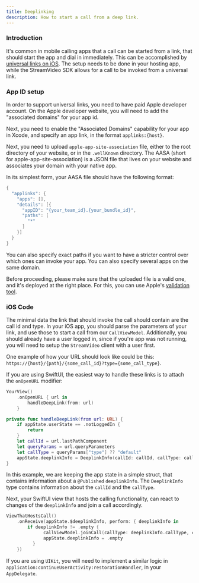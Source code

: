 ```yaml
---
title: Deeplinking
description: How to start a call from a deep link.
---
```


### Introduction

It's common in mobile calling apps that a call can be started from a link, that should start the app and dial in immediately. This can be accomplished by [universal links on iOS](https://developer.apple.com/ios/universal-links/). The setup needs to be done in your hosting app, while the StreamVideo SDK allows for a call to be invoked from a universal link.

### App ID setup

In order to support universal links, you need to have paid Apple developer account. On the Apple developer website, you will need to add the "associated domains" for your app id.

Next, you need to enable the "Associated Domains" capability for your app in Xcode, and specify an app link, in the format `applinks:{host}`.

Next, you need to upload `apple-app-site-association` file, either to the root directory of your website, or in the `.wellKnown` directory. The AASA (short for apple-app-site-association) is a JSON file that lives on your website and associates your domain with your native app.

In its simplest form, your AASA file should have the following format:

```swift
{
  "applinks": {
    "apps": [],
    "details": [{
      "appID": "{your_team_id}.{your_bundle_id}",
      "paths": [
        "*"
      ]
    }]
  }
}
```

You can also specify exact paths if you want to have a stricter control over which ones can invoke your app. You can also specify several apps on the same domain. 

Before proceeding, please make sure that the uploaded file is a valid one, and it's deployed at the right place. For this, you can use Apple's [validation tool](https://search.developer.apple.com/appsearch-validation-tool).

### iOS Code

The minimal data the link that should invoke the call should contain are the call id and type. In your iOS app, you should parse the parameters of your link, and use those to start a call from our `CallViewModel`. Additionally, you should already have a user logged in, since if you're app was not running, you will need to setup the `StreamVideo` client with a user first.

One example of how your URL should look like could be this: `https://{host}/{path}/{some_call_id}?type={some_call_type}`.

If you are using SwiftUI, the easiest way to handle these links is to attach the `onOpenURL` modifier:

```swift
YourView()
    .onOpenURL { url in
        handleDeepLink(from: url)
    }

private func handleDeepLink(from url: URL) {
    if appState.userState == .notLoggedIn {
        return
    }
    let callId = url.lastPathComponent
    let queryParams = url.queryParameters
    let callType = queryParams["type"] ?? "default"
    appState.deeplinkInfo = DeeplinkInfo(callId: callId, callType: callType)
}
```

In this example, we are keeping the app state in a simple struct, that contains information about a `@Published` `deeplinkInfo`. The `DeeplinkInfo` type contains information about the `callId` and the `callType`.

Next, your SwiftUI view that hosts the calling functionality, can react to changes of the `deeplinkInfo` and join a call accordingly.

```swift
ViewThatHostsCall()
    .onReceive(appState.$deeplinkInfo, perform: { deeplinkInfo in
        if deeplinkInfo != .empty {
              callViewModel.joinCall(callType: deeplinkInfo.callType, callId: deeplinkInfo.callId)
              appState.deeplinkInfo = .empty
          }
    })
``` 

If you are using `UIKit`, you will need to implement a similar logic in `application:continueUserActivity:restorationHandler`, in your `AppDelegate`.